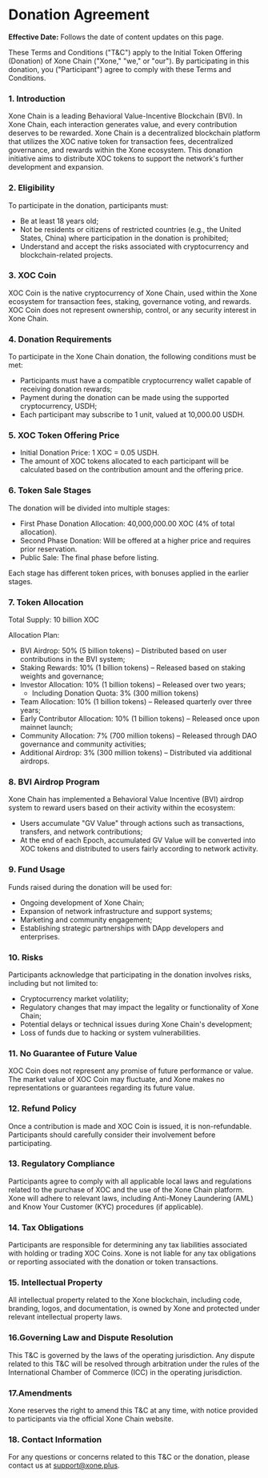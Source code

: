 # Donation Agreement

**Effective Date:** Follows the date of content updates on this page.

These Terms and Conditions ("T\&C") apply to the Initial Token Offering (Donation) of Xone Chain ("Xone," "we," or "our"). By participating in this donation, you ("Participant") agree to comply with these Terms and Conditions.

### **1. Introduction**

Xone Chain is a leading Behavioral Value-Incentive Blockchain (BVI). In Xone Chain, each interaction generates value, and every contribution deserves to be rewarded. Xone Chain is a decentralized blockchain platform that utilizes the XOC native token for transaction fees, decentralized governance, and rewards within the Xone ecosystem. This donation initiative aims to distribute XOC tokens to support the network's further development and expansion.

### **2. Eligibility**

To participate in the donation, participants must:

* Be at least 18 years old;
* Not be residents or citizens of restricted countries (e.g., the United States, China) where participation in the donation is prohibited;
* Understand and accept the risks associated with cryptocurrency and blockchain-related projects.

### **3. XOC Coin**

XOC Coin is the native cryptocurrency of Xone Chain, used within the Xone ecosystem for transaction fees, staking, governance voting, and rewards. XOC Coin does not represent ownership, control, or any security interest in Xone Chain.

### **4. Donation Requirements**

To participate in the Xone Chain donation, the following conditions must be met:

* Participants must have a compatible cryptocurrency wallet capable of receiving donation rewards;
* Payment during the donation can be made using the supported cryptocurrency, USDH;
* Each participant may subscribe to 1 unit, valued at 10,000.00 USDH.

### **5. XOC Token Offering Price**

* Initial Donation Price: 1 XOC = 0.05 USDH.
* The amount of XOC tokens allocated to each participant will be calculated based on the contribution amount and the offering price.

### **6. Token Sale Stages**

The donation will be divided into multiple stages:

* First Phase Donation Allocation: 40,000,000.00 XOC (4% of total allocation).
* Second Phase Donation: Will be offered at a higher price and requires prior reservation.
* Public Sale: The final phase before listing.

Each stage has different token prices, with bonuses applied in the earlier stages.

### **7. Token Allocation**

Total Supply: 10 billion XOC

Allocation Plan:

* BVI Airdrop: 50% (5 billion tokens) – Distributed based on user contributions in the BVI system;
* Staking Rewards: 10% (1 billion tokens) – Released based on staking weights and governance;
* Investor Allocation: 10% (1 billion tokens) – Released over two years;
  * Including Donation Quota: 3% (300 million tokens)
* Team Allocation: 10% (1 billion tokens) – Released quarterly over three years;
* Early Contributor Allocation: 10% (1 billion tokens) – Released once upon mainnet launch;
* Community Allocation: 7% (700 million tokens) – Released through DAO governance and community activities;
* Additional Airdrop: 3% (300 million tokens) – Distributed via additional airdrops.

### **8. BVI Airdrop Program**

Xone Chain has implemented a Behavioral Value Incentive (BVI) airdrop system to reward users based on their activity within the ecosystem:

* Users accumulate "GV Value" through actions such as transactions, transfers, and network contributions;
* At the end of each Epoch, accumulated GV Value will be converted into XOC tokens and distributed to users fairly according to network activity.

### **9. Fund Usage**

Funds raised during the donation will be used for:

* Ongoing development of Xone Chain;
* Expansion of network infrastructure and support systems;
* Marketing and community engagement;
* Establishing strategic partnerships with DApp developers and enterprises.

### **10. Risks**

Participants acknowledge that participating in the donation involves risks, including but not limited to:

* Cryptocurrency market volatility;
* Regulatory changes that may impact the legality or functionality of Xone Chain;
* Potential delays or technical issues during Xone Chain's development;
* Loss of funds due to hacking or system vulnerabilities.

### **11. No Guarantee of Future Value**

XOC Coin does not represent any promise of future performance or value. The market value of XOC Coin may fluctuate, and Xone makes no representations or guarantees regarding its future value.

### **12. Refund Policy**

Once a contribution is made and XOC Coin is issued, it is non-refundable. Participants should carefully consider their involvement before participating.

### **13. Regulatory Compliance**

Participants agree to comply with all applicable local laws and regulations related to the purchase of XOC and the use of the Xone Chain platform. Xone will adhere to relevant laws, including Anti-Money Laundering (AML) and Know Your Customer (KYC) procedures (if applicable).

### **14. Tax Obligations**

Participants are responsible for determining any tax liabilities associated with holding or trading XOC Coins. Xone is not liable for any tax obligations or reporting associated with the donation or token transactions.

### **15. Intellectual Property**

All intellectual property related to the Xone blockchain, including code, branding, logos, and documentation, is owned by Xone and protected under relevant intellectual property laws.

### **16.Governing Law and Dispute Resolution**

This T\&C is governed by the laws of the operating jurisdiction. Any dispute related to this T\&C will be resolved through arbitration under the rules of the International Chamber of Commerce (ICC) in the operating jurisdiction.

### **17.Amendments**

Xone reserves the right to amend this T\&C at any time, with notice provided to participants via the official Xone Chain website.

### **18. Contact Information**

For any questions or concerns related to this T\&C or the donation, please contact us at [support@xone.plus](mailto:support@xone.plus).
